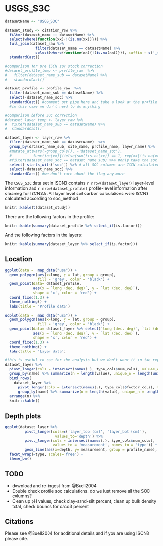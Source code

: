 # USGS_S3C

```r
datasetName <- "USGS_S3C"

dataset_study <- citation_raw %>% 
  filter(dataset_name == datasetName) %>%
  select(where(function(xx){!(is.na(xx))})) %>%
  full_join(dataset_raw %>% 
              filter(dataset_name == datasetName) %>%
              select(where(function(xx){!(is.na(xx))})), suffix = c('_citation', '_dataset'))%>%
  standardCast()

#comparison for pre ISCN soc stock correction
#dataset_profile_temp <- profile_raw  %>%
#   filter(dataset_name_sub == datasetName) %>%
#   standardCast()

dataset_profile <- profile_raw  %>%
  filter(dataset_name_sub == datasetName) %>%
  select(-dataset_name_soc) %>%
  standardCast() #comment out pipe here and take a look at the profile information to figure out how to remove ISCN soc computations
  #in this case we don't need to do anything

#comparison before SOC correction
#dataset_layer_temp <- layer_raw %>%
#  filter(dataset_name_sub == datasetName) %>%
#  standardCast()

dataset_layer <- layer_raw %>%
  filter(dataset_name_sub == datasetName)  %>%
  group_by(dataset_name_sub, site_name, profile_name, layer_name) %>%
  #mutate_at(vars(-group_cols(), -'dataset_name_soc'), 
  #          function(xx){ifelse(sum(!is.na(xx)) == 1, rep(xx[!is.na(xx)], length(xx)),xx)}) %>% #if there is one value that isn't na then populate the rest of the entry, this fills in the 
  #filter(dataset_name_soc == dataset_name_sub) %>% #only take the soc values provided by the submitter
  select(-starts_with('soc')) %>% # all SOC columns are ISCN calculated regardless of dataset_name_soc apparently
  select(-dataset_name_soc) %>%
  standardCast() #we don't care about the flag any more

```

The `USGS_S3C` data set in ISCN3 contains `r nrow(dataset_layer)` layer-level information and `r nrow(dataset_profile)` profile-level information after cleaning for ISCN3.5.
All layer level soil carbon calculations were ISCN3 calculated according to soc_method

```r
knitr::kable(t(dataset_study))
```


There are the following factors in the profile:

```r
knitr::kable(summary(dataset_profile %>% select_if(is.factor)))
```

And the following factors in the layers:
```r
knitr::kable(summary(dataset_layer %>% select_if(is.factor)))
```


## Location

```r

ggplot(data =  map_data("usa")) + 
  geom_polygon(aes(x=long, y = lat, group = group), 
               fill = 'grey', color = 'black') + 
  geom_point(data= dataset_profile, 
             aes(x = `long (dec. deg)`, y = `lat (dec. deg)`),
             shape = 'x', color = 'red') +
  coord_fixed(1.3) +
  theme_nothing() +
  labs(title = 'Profile data')

ggplot(data =  map_data("usa")) + 
  geom_polygon(aes(x=long, y = lat, group = group), 
               fill = 'grey', color = 'black') + 
  geom_point(data= dataset_layer %>% select(`long (dec. deg)`, `lat (dec. deg)`) %>% unique(), 
             aes(x = `long (dec. deg)`, y = `lat (dec. deg)`),
             shape = 'x', color = 'red') +
  coord_fixed(1.3) +
  theme_nothing() +
  labs(title = 'Layer data')

```

```r
#this is useful to see for the analysis but we don't want it in the report
dataset_layer %>%
  pivot_longer(cols = intersect(names(.), type_cols$num_cols), values_drop_na = TRUE) %>%
  group_by(name) %>% summarize(n = length(value), unique_n = length(unique(value))) %>%
  bind_rows(
    dataset_layer %>%
      pivot_longer(cols = intersect(names(.), type_cols$factor_cols), values_drop_na = TRUE) %>%
      group_by(name) %>% summarize(n = length(value), unique_n = length(unique(value))) ) %>%
  arrange(n) %>%
  knitr::kable()
```


## Depth plots

```r
ggplot(dataset_layer %>% 
         pivot_longer(cols=c('layer_top (cm)', 'layer_bot (cm)'),
                       values_to='depth') %>%
         pivot_longer(cols = intersect(names(.), type_cols$num_cols), 
                      values_to = 'measurement', names_to = 'type')) +
         geom_line(aes(x=depth, y= measurement, group = profile_name), alpha = 0.5) +
  facet_wrap(~type, scales='free') +
  theme_bw()
```

## TODO

- download and re-ingest from @Buell2004
- Double check profile soc calculations, do we just remove all the SOC columns?
- Clean up pH values, check clay-sand-silt percent, clean up bulk density total, check bounds for caco3 percent

## Citations

Please see @Buell2004 for additional details and if you are using ISCN3 please cite.
